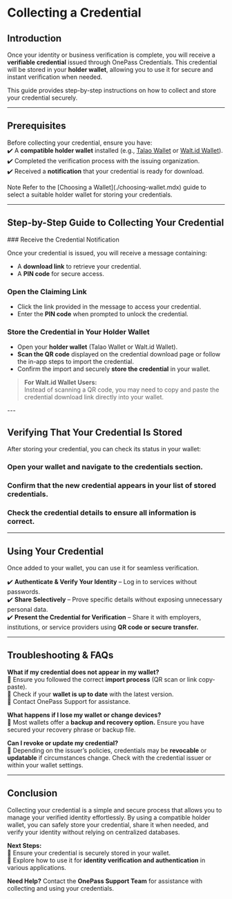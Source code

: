 
# Collecting a Credential  

## Introduction  

Once your identity or business verification is complete, you will receive a **verifiable credential** issued through OnePass Credentials. This credential will be stored in your **holder wallet**, allowing you to use it for secure and instant verification when needed.  

This guide provides step-by-step instructions on how to collect and store your credential securely.  

---

## Prerequisites  

Before collecting your credential, ensure you have:  
✔️ A **compatible holder wallet** installed (e.g., [Talao Wallet](https://talao.io/talao-wallet/) or [Walt.id Wallet](https://wallet.walt.id/)).  
✔️ Completed the verification process with the issuing organization.  
✔️ Received a **notification** that your credential is ready for download.  


<Alert className="mt-8" type="info">
  <AlertTitle>Note</AlertTitle>
  <AlertDescription>
    Refer to the [Choosing a Wallet](./choosing-wallet.mdx) guide to select a suitable holder wallet for storing your credentials.
  </AlertDescription>
</Alert>

---

## Step-by-Step Guide to Collecting Your Credential  

<Steps>
### Receive the Credential Notification

Once your credential is issued, you will receive a message containing:  
- A **download link** to retrieve your credential.  
- A **PIN code** for secure access.  

### Open the Claiming Link

- Click the link provided in the message to access your credential.  
- Enter the **PIN code** when prompted to unlock the credential.  

### Store the Credential in Your Holder Wallet

- Open your **holder wallet** (Talao Wallet or Walt.id Wallet).  
- **Scan the QR code** displayed on the credential download page or follow the in-app steps to import the credential.  
- Confirm the import and securely **store the credential** in your wallet.  

> **For Walt.id Wallet Users:**  
> Instead of scanning a QR code, you may need to copy and paste the credential download link directly into your wallet.  
</Steps>
---

## Verifying That Your Credential Is Stored  

After storing your credential, you can check its status in your wallet:  
<Steps>
### Open your wallet and navigate to the **credentials section.**  

### Confirm that the **new credential appears** in your list of stored credentials.  

### Check the **credential details** to ensure all information is correct.  

</Steps>

---

## Using Your Credential  

Once added to your wallet, you can use it for seamless verification.  

✔️ **Authenticate & Verify Your Identity** – Log in to services without passwords.  
✔️ **Share Selectively** – Prove specific details without exposing unnecessary personal data.  
✔️ **Present the Credential for Verification** – Share it with employers, institutions, or service providers using **QR code or secure transfer.**  

---

## Troubleshooting & FAQs  

**What if my credential does not appear in my wallet?**  
🔹 Ensure you followed the correct **import process** (QR scan or link copy-paste).  
🔹 Check if your **wallet is up to date** with the latest version.  
🔹 Contact OnePass Support for assistance.  

**What happens if I lose my wallet or change devices?**  
🔹 Most wallets offer a **backup and recovery option.** Ensure you have secured your recovery phrase or backup file.  

**Can I revoke or update my credential?**  
🔹 Depending on the issuer’s policies, credentials may be **revocable** or **updatable** if circumstances change. Check with the credential issuer or within your wallet settings.  

---

## Conclusion  

Collecting your credential is a simple and secure process that allows you to manage your verified identity effortlessly. By using a compatible holder wallet, you can safely store your credential, share it when needed, and verify your identity without relying on centralized databases.  

**Next Steps:**  
🔹 Ensure your credential is securely stored in your wallet.  
🔹 Explore how to use it for **identity verification and authentication** in various applications.  

**Need Help?** Contact the **OnePass Support Team** for assistance with collecting and using your credentials.  
